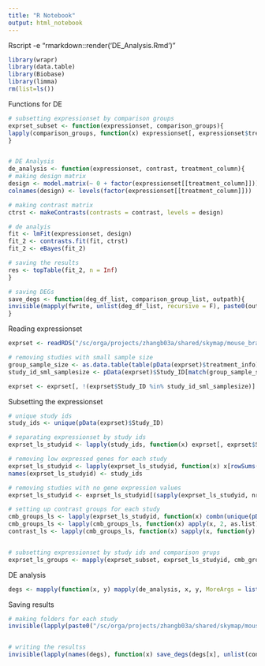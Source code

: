 ---
title: "R Notebook"
output: html_notebook
---


Rscript -e "rmarkdown::render('DE_Analysis.Rmd')"
```{r loading packages}
library(wrapr)
library(data.table)
library(Biobase)
library(limma)
rm(list=ls())
```



Functions for DE
```{r Functions for DE}
# subsetting expressionset by comparison groups
exprset_subset <- function(expressionset, comparison_groups){
lapply(comparison_groups, function(x) expressionset[, expressionset$treatment_info == x[1] | expressionset$treatment_info == x[2]])
}


# DE Analysis
de_analysis <- function(expressionset, contrast, treatment_column){ 
# making design matrix
design <- model.matrix(~ 0 + factor(expressionset[[treatment_column]]))
colnames(design) <- levels(factor(expressionset[[treatment_column]]))

# making contrast matrix
ctrst <- makeContrasts(contrasts = contrast, levels = design)

# de analyis
fit <- lmFit(expressionset, design)
fit_2 <- contrasts.fit(fit, ctrst)
fit_2 <- eBayes(fit_2)

# saving the results
res <- topTable(fit_2, n = Inf)
}

# saving DEGs
save_degs <- function(deg_df_list, comparison_group_list, outpath){
invisible(mapply(fwrite, unlist(deg_df_list, recursive = F), paste0(outpath, "DEG_", comparison_group_list, ".csv"), MoreArgs = list(row.names = T)))
}
```



Reading expressionset
```{r Reading expressionset}
exprset <- readRDS("/sc/orga/projects/zhangb03a/shared/skymap/mouse_brain_rnaseq_expanded/exprset_sra_search+79RNAseq_mouse_parsed_annotated.RDS")

# removing studies with small sample size
group_sample_size <- as.data.table(table(pData(exprset)$treatment_info))
study_id_sml_samplesize <- pData(exprset)$Study_ID[match(group_sample_size[N == 1][[1]], pData(exprset)$treatment_info)]

exprset <- exprset[, !(exprset$Study_ID %in% study_id_sml_samplesize)]
```



Subsetting the expressionset
```{r Subsetting the expressionset}
# unique study ids
study_ids <- unique(pData(exprset)$Study_ID)

# separating expressionset by study ids
exprset_ls_studyid <- lapply(study_ids, function(x) exprset[, exprset$Study_ID == x])

# removing low expressed genes for each study
exprset_ls_studyid <- lapply(exprset_ls_studyid, function(x) x[rowSums(exprs(x) > 0) >= ncol(x), ])
names(exprset_ls_studyid) <- study_ids

# removing studies with no gene expression values
exprset_ls_studyid <- exprset_ls_studyid[(sapply(exprset_ls_studyid, nrow) != 0)]

# setting up contrast groups for each study
cmb_groups_ls <- lapply(exprset_ls_studyid, function(x) combn(unique(pData(x)$treatment_info), 2))
cmb_groups_ls <- lapply(cmb_groups_ls, function(x) apply(x, 2, as.list))
contrast_ls <- lapply(cmb_groups_ls, function(x) sapply(x, function(y) paste(y[1], y[2], sep = "-")))


# subsetting expressionset by study ids and comparison grups 
exprset_ls_groups <- mapply(exprset_subset, exprset_ls_studyid, cmb_groups_ls, SIMPLIFY = F)
```



DE analysis
```{r DE analysis}
degs <- mapply(function(x, y) mapply(de_analysis, x, y, MoreArgs = list(treatment_column = "treatment_info"), SIMPLIFY = F), exprset_ls_groups, contrast_ls, SIMPLIFY = F)
```



Saving results
```{r Saving results}
# making folders for each study
invisible(lapply(paste0("/sc/orga/projects/zhangb03a/shared/skymap/mouse_brain_rnaseq_expanded/DEGs/", names(degs)), dir.create))


# writing the resultss
invisible(lapply(names(degs), function(x) save_degs(degs[x], unlist(contrast_ls[x]), paste0("/sc/orga/projects/zhangb03a/shared/skymap/mouse_brain_rnaseq_expanded/DEGs/", x, "/"))))
```


